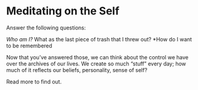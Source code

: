 
# Meditating on the Self

Answer the following questions:

*Who am I?
*What as the last piece of trash that I threw out?
*How do I want to be remembered

Now that you've answered those, we can think about the control we have over the archives of our lives. We create so much "stuff" every day; how much of it reflects our beliefs, personality, sense of self?

Read more to find out.
